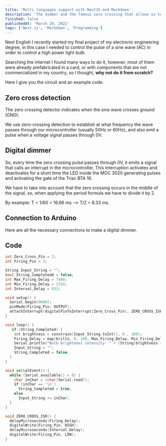 ```yaml
---
title: 'Multi languages support with NextJS and Markdown'
description: 'The dimmer and the famous zero crossing that allows us to control a high power electronic circuit.'
finished: false
publishedAt: 'March 29, 2022'
tags: ['Next.js', 'Markdown', 'Programming']
---
```


Next English I recently started my final project of my electronic engineering degree, in this case I needed to control
the pulse of a sine wave (AC) in order to control a high power light bulb.

Searching the internet I found many ways to do it, however, most of them were already prefabricated in a
card, or with components that are not commercialized in my country, so I thought, **why not do it from scratch?**

Here I give you the circuit and an example code.

## Zero cross detection

The zero crossing detector indicates when the sine wave crosses ground (GND).

We use zero-crossing detection to establish at what frequency the wave passes through our microcontroller
(usually 50Hz or 60Hz), and also emit a pulse when a voltage signal passes through 0V.

## Digital dimmer

So, every time the zero crossing pulse passes through 0V, it emits a signal that calls an interrupt in the microcontroller,
This interruption activates and deactivates for a short time the LED inside the MOC 3020 generating pulses and activating the gate of the Triac BTA 16.

We have to take into account that the zero crossing occurs in the middle of the signal, so, when applying the period formula we have to divide it by 2.

By example: T = 1/60 = 16.66 ms --> T/2 = 8.33 ms.

## Connection to Arduino

Here are all the necessary connections to make a digital dimmer.

## Code

```c++
int Zero_Cross_Pin = 2;
int Firing_Pin = 3;

String Input_String = "";
bool String_Completedd = false;
int Max_Firing_Delay = 7400;
int Min_Firing_Delay = 1350;
int Interval_Delay = 833;

void setup() {
  Serial.begin(9600);
  pinMode(Firing_Pin, OUTPUT);
  attachInterrupt(digitalPinToInterrupt(Zero_Cross_Pin), ZERO_CROSS_ISR, RISING);
}

void loop() {
   if (String_Completed) {
    int brightness = constrain(Input_String.toInt(), 0 , 100);
    Firing_Delay = map(brillo, 0, 100, Max_Firing_Delay, Min_Firing_Delay);
    Serial.println("Bulb brightness intensity: " + (String)brightness + "%");
    Input_String = "";
    String_Completed = false;
  }
}

void serialEvent() {
  while (Serial.available() > 0) {
    char inChar = (char)Serial.read();
    if (inChar == '\n')
      String_Completed = true;
    else
      Input_String += inChar;
  }
}

void ZERO_CROSS_ISR() {
  delayMicroseconds(Firing_Delay);
  digitalWrite(Firing_Pin, HIGH);
  delayMicroseconds(Interval_Delay);
  digitalWrite(Firing_Pin, LOW);
}
```

